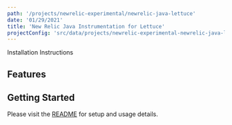 ```yaml
---
path: '/projects/newrelic-experimental/newrelic-java-lettuce'
date: '01/29/2021'
title: 'New Relic Java Instrumentation for Lettuce'
projectConfig: 'src/data/projects/newrelic-experimental-newrelic-java-lettuce.json'
---
```


<!-- Imports must occur at the top of the file -->


<Link to="https://github.com/newrelic-experimental/newrelic-java-lettuce">
  Installation Instructions
</Link>

## Features

## Getting Started

Please visit the [README](https://github.com/newrelic-experimental/newrelic-java-lettuce#readme) for setup and usage details.
